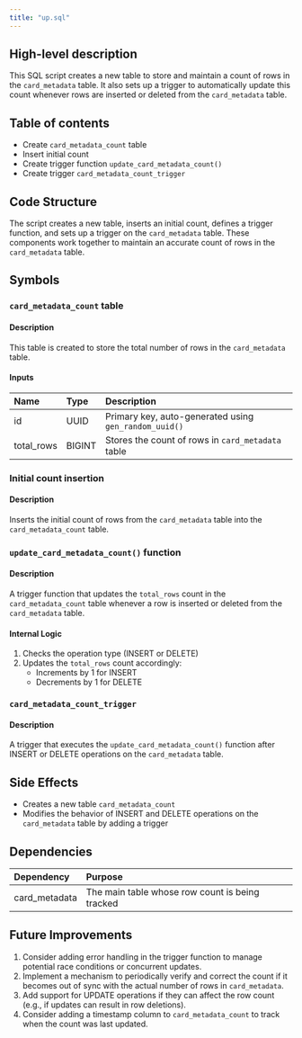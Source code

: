 ```yaml
---
title: "up.sql"
---
```


## High-level description
This SQL script creates a new table to store and maintain a count of rows in the `card_metadata` table. It also sets up a trigger to automatically update this count whenever rows are inserted or deleted from the `card_metadata` table.

## Table of contents
- Create `card_metadata_count` table
- Insert initial count
- Create trigger function `update_card_metadata_count()`
- Create trigger `card_metadata_count_trigger`

## Code Structure
The script creates a new table, inserts an initial count, defines a trigger function, and sets up a trigger on the `card_metadata` table. These components work together to maintain an accurate count of rows in the `card_metadata` table.

## Symbols

### `card_metadata_count` table
#### Description
This table is created to store the total number of rows in the `card_metadata` table.

#### Inputs
| Name | Type | Description |
|:-----|:-----|:------------|
| id | UUID | Primary key, auto-generated using `gen_random_uuid()` |
| total_rows | BIGINT | Stores the count of rows in `card_metadata` table |

### Initial count insertion
#### Description
Inserts the initial count of rows from the `card_metadata` table into the `card_metadata_count` table.

### `update_card_metadata_count()` function
#### Description
A trigger function that updates the `total_rows` count in the `card_metadata_count` table whenever a row is inserted or deleted from the `card_metadata` table.

#### Internal Logic
1. Checks the operation type (INSERT or DELETE)
2. Updates the `total_rows` count accordingly:
   - Increments by 1 for INSERT
   - Decrements by 1 for DELETE

### `card_metadata_count_trigger`
#### Description
A trigger that executes the `update_card_metadata_count()` function after INSERT or DELETE operations on the `card_metadata` table.

## Side Effects
- Creates a new table `card_metadata_count`
- Modifies the behavior of INSERT and DELETE operations on the `card_metadata` table by adding a trigger

## Dependencies
| Dependency | Purpose |
|:-----------|:--------|
| card_metadata | The main table whose row count is being tracked |

## Future Improvements
1. Consider adding error handling in the trigger function to manage potential race conditions or concurrent updates.
2. Implement a mechanism to periodically verify and correct the count if it becomes out of sync with the actual number of rows in `card_metadata`.
3. Add support for UPDATE operations if they can affect the row count (e.g., if updates can result in row deletions).
4. Consider adding a timestamp column to `card_metadata_count` to track when the count was last updated.